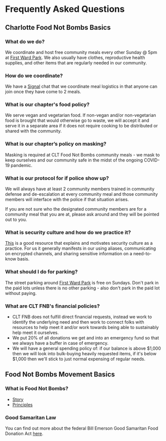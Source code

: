 # Frequently Asked Questions

## Charlotte Food Not Bombs Basics

### What do we do?

We coordinate and host free community meals every other Sunday @ 5pm at [First Ward Park](https://g.co/kgs/RmdVfuQ). We also usually have clothes, reproductive health supplies, and other items that are regularly needed in our community.

### How do we coordinate?

We have a [Signal](https://signal.org/) chat that we coordinate meal logistics in that anyone can join once they have come to 2 meals.

### What is our chapter's food policy?

We serve vegan and vegetarian food. If non-vegan and/or non-vegetarian food is brought that would otherwise go to waste, we will accept it and serve it in a separate area if it does not require cooking to be distributed or shared with the community.

### What is our chapter’s policy on masking?

Masking is required at CLT Food Not Bombs community meals - we mask to keep ourselves and our community safe in the midst of the ongoing COVID-19 pandemic.

### What is our protocol for if police show up?

We will always have at least 2 community members trained in community defense and de-escalation at every community meal and those community members will interface with the police if that situation arises.

If you are not sure who the designated community members are for a community meal that you are at, please ask around and they will be pointed out to you.

### What is security culture and how do we practice it?

[This](https://crimethinc.com/2009/06/25/towards-a-collective-security-culture) is a good resource that explains and motivates security culture as a practice. For us it generally manifests in our using aliases, communicating on encrypted channels, and sharing sensitive information on a need-to-know basis.

### What should I do for parking?

The street parking around [First Ward Park](https://g.co/kgs/RmdVfuQ) is free on Sundays. Don't park in the paid lots unless there is no other parking - also don't park in the paid lot without paying.

### What are CLT FNB's financial policies?

- CLT FNB does not fulfill direct financial requests, instead we work to identify the underlying need and then work to connect folks with resources to help meet it and/or work towards being able to sustainably help meet it ourselves.
- We put 20% of all donations we get and into an emergency fund so that we always have a buffer in case of emergency.
- We will have a general spending policy of: if our balance is above $1,000 then we will look into bulk-buying heavily requested items, if it's below $1,000 then we'll stick to just normal expensing of regular needs.

## Food Not Bombs Movement Basics

### What is Food Not Bombs?

- [Story](https://www.foodnotbombs.net/story.html)
- [Principles](https://www.foodnotbombs.net/principles.html)

### Good Samaritan Law

You can find out more about the federal Bill Emerson Good Samaritan Food Donation Act [here](https://www.usda.gov/sites/default/files/documents/usda-good-samaritan-faqs.pdf).
